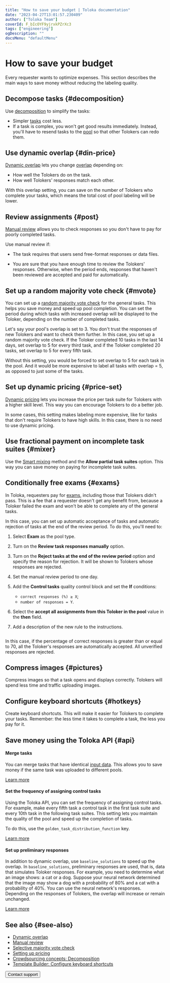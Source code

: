 ```yaml
---
title: "How to save your budget | Toloka documentation"
date: "2023-04-27T13:01:57.230409"
author: ["Toloka Team"]
coverId: F_bIcOYF9yjrxkPZrXc3
tags: ["engineering"]
ogDescription: ""
docsMenu: "defaultMenu"
---
```


# How to save your budget

Every requester wants to optimize expenses. This section describes the main ways to save money without reducing the labeling quality.

## Decompose tasks {#decomposition}

Use [decomposition](/docs/guide/solution-architecture) to simplify the tasks:

- Simpler [tasks](/docs/glossary#task) cost less.
- If a task is complex, you won't get good results immediately. Instead, you'll have to resend tasks to the [pool](/docs/glossary#pool) so that other Tolokers can redo them.

## Use dynamic overlap {#din-price}

[Dynamic overlap](/docs/guide/dynamic-overlap) lets you change [overlap](/docs/glossary#overlap) depending on:

- How well the Tolokers do on the task.
- How well Tolokers' responses match each other.

With this overlap setting, you can save on the number of Tolokers who complete your tasks, which means the total cost of pool labeling will be lower.

## Review assignments {#post}

[Manual review](/docs/guide/offline-accept) allows you to check responses so you don't have to pay for poorly completed tasks.

Use manual review if:

- The task requires that users send free-format responses or data files.

- You are sure that you have enough time to review the Tolokers' responses. Otherwise, when the period ends, responses that haven't been reviewed are accepted and paid for automatically.

## Set up a random majority vote check {#mvote}

You can set up a [random majority vote check](/docs/guide/selective-mvote) for the general tasks. This helps you save money and speed up pool completion. You can set the period during which tasks with increased overlap will be displayed to the Toloker, depending on the number of completed tasks.

<Cut title="Example">

Let's say your pool's overlap is set to 3. You don't trust the responses of new Tolokers and want to check them further. In this case, you set up a random majority vote check. If the Toloker completed 10 tasks in the last 14 days, set overlap to 5 for every third task, and if the Toloker completed 20 tasks, set overlap to 5 for every fifth task.

Without this setting, you would be forced to set overlap to 5 for each task in the pool. And it would be more expensive to label all tasks with overlap = 5, as opposed to just some of the tasks.

</Cut>

## Set up dynamic pricing {#price-set}

[Dynamic pricing](/docs/guide/dynamic-pricing) lets you increase the price per task suite for Tolokers with a higher skill level. This way you can encourage Tolokers to do a better job.

In some cases, this setting makes labeling more expensive, like for tasks that don't require Tolokers to have high skills. In this case, there is no need to use dynamic pricing.

## Use fractional payment on incomplete task suites {#mixer}

Use the [Smart mixing](/docs/guide/distribute-tasks-by-pages#smart-mixing) method and the **Allow partial task suites** option. This way you can save money on paying for incomplete task suites.

## Conditionally free exams {#exams}

In Toloka, requesters pay for [exams](/docs/glossary#exam), including those that Tolokers didn't pass. This is a fee that a requester doesn't get any benefit from, because a Toloker failed the exam and won't be able to complete any of the general tasks.

In this case, you can set up automatic acceptance of tasks and automatic rejection of tasks at the end of the review period. To do this, you'll need to:

1. Select **Exam** as the pool type.

1. Turn on the **Review task responses manually** option.

1. Turn on the **Reject tasks at the end of the review period** option and specify the reason for rejection. It will be shown to Tolokers whose responses are rejected.

1. Set the manual review period to one day.

1. Add the **Control tasks** quality control block and set the **If** conditions:

    - `correct responses (%) ≥ X`;
    - `number of responses = Y`.

1. Select the **accept all assignments from this Toloker in the pool** value in the **then** field.

1. Add a description of the new rule to the instructions.

<Cut title="Sample settings">

<Image width="700px" withBackground imageId="bdcac7f7f6fea8eefc41bbdd9ef0305d" alt="" />

In this case, if the percentage of correct responses is greater than or equal to 70, all the Toloker's responses are automatically accepted. All unverified responses are rejected.

</Cut>

## Compress images {#pictures}

Compress images so that a task opens and displays correctly. Tolokers will spend less time and traffic uploading images.

## Configure keyboard shortcuts {#hotkeys}

Create keyboard shortcuts. This will make it easier for Tolokers to complete your tasks. Remember: the less time it takes to complete a task, the less you pay for it.

## Save money using the Toloka API {#api}

#### Merge tasks

You can merge tasks that have identical [input data](/docs/guide/incoming). This allows you to save money if the same task was uploaded to different pools.

[Learn more](/docs/api/tasks)

#### Set the frequency of assigning control tasks

Using the Toloka API, you can set the frequency of assigning control tasks. For example, make every fifth task a control task in the first task suite and every 10th task in the following task suites. This setting lets you maintain the quality of the pool and speed up the completion of tasks.

To do this, use the `golden_task_distribution_function` key.

[Learn more](https://toloka.ai/docs/api/api-reference/#post-/pools)

#### Set up preliminary responses

In addition to dynamic overlap, use `baseline_solutions` to speed up the overlap. In `baseline_solutions`, preliminary responses are used, that is, data that simulates Toloker responses. For example, you need to determine what an image shows: a cat or a dog. Suppose your neural network determined that the image may show a dog with a probability of 80% and a cat with a probability of 40%. You can use the neural network's responses. Depending on the responses of Tolokers, the overlap will increase or remain unchanged.

[Learn more](https://toloka.ai/docs/api/api-reference/#post-/tasks)

## See also {#see-also}

- [Dynamic overlap](/docs/guide/dynamic-overlap)
- [Manual review](/docs/guide/offline-accept)
- [Selective majority vote check](/docs/guide/selective-mvote)
- [Setting up pricing](/docs/guide/dynamic-pricing)
- [Crowdsourcing concepts: Decomposition](https://toloka.ai/knowledgebase/decomposition/)
- [Template Builder: Configure keyboard shortcuts](/docs/template-builder/best-practices/hotkeys)

<Button themeColor="light" view="default" size="l" type="link" url="/docs/guide/troubleshooting/support?form-source=guide-save-money">Contact support</Button>